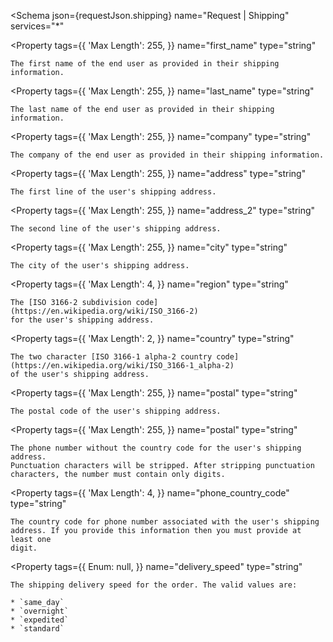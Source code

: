 
<Schema
  json={requestJson.shipping}
  name="Request | Shipping"
  services="*"
>
  <Property
    tags={{
      'Max Length': 255,
    }}
    name="first_name"
    type="string"
  >
    The first name of the end user as provided in their shipping information.
  </Property>

  <Property
    tags={{
      'Max Length': 255,
    }}
    name="last_name"
    type="string"
  >
    The last name of the end user as provided in their shipping information.
  </Property>

  <Property
    tags={{
      'Max Length': 255,
    }}
    name="company"
    type="string"
  >
    The company of the end user as provided in their shipping information.
  </Property>

  <Property
    tags={{
      'Max Length': 255,
    }}
    name="address"
    type="string"
  >
    The first line of the user's shipping address.
  </Property>

  <Property
    tags={{
      'Max Length': 255,
    }}
    name="address_2"
    type="string"
  >
    The second line of the user's shipping address.
  </Property>

  <Property
    tags={{
      'Max Length': 255,
    }}
    name="city"
    type="string"
  >
    The city of the user's shipping address.
  </Property>

  <Property
    tags={{
      'Max Length': 4,
    }}
    name="region"
    type="string"
  >
    The [ISO 3166-2 subdivision code](https://en.wikipedia.org/wiki/ISO_3166-2)
    for the user's shipping address.
  </Property>

  <Property
    tags={{
      'Max Length': 2,
    }}
    name="country"
    type="string"
  >
    The two character [ISO 3166-1 alpha-2 country code](https://en.wikipedia.org/wiki/ISO_3166-1_alpha-2)
    of the user's shipping address.
  </Property>

  <Property
    tags={{
      'Max Length': 255,
    }}
    name="postal"
    type="string"
  >
    The postal code of the user's shipping address.
  </Property>

  <Property
    tags={{
      'Max Length': 255,
    }}
    name="postal"
    type="string"
  >
    The phone number without the country code for the user's shipping address.
    Punctuation characters will be stripped. After stripping punctuation
    characters, the number must contain only digits.
  </Property>

  <Property
    tags={{
      'Max Length': 4,
    }}
    name="phone_country_code"
    type="string"
  >
    The country code for phone number associated with the user's shipping
    address. If you provide this information then you must provide at least one
    digit.
  </Property>

  <Property
    tags={{
      Enum: null,
    }}
    name="delivery_speed"
    type="string"
  >
    The shipping delivery speed for the order. The valid values are:

    * `same_day`
    * `overnight`
    * `expedited`
    * `standard`
  </Property>
</Schema>
